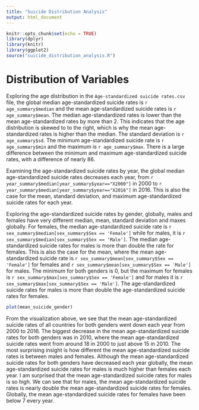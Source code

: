 ```yaml
---
title: "Suicide Distribution Analysis"
output: html_document
---
```


```r
knitr::opts_chunk$set(echo = TRUE)
library(dplyr)
library(knitr)
library(ggplot2)
source("suicide_distribution_analysis.R")
```

# Distribution of Variables
Exploring the age distribution in the `Age-standardized suicide rates.csv` file, the global median age-standardized suicide rates is `r age_summary$median` and the mean age-standardized suicide rates is `r age_summary$mean`. The median age-standardized rates is lower than the mean age-standardized rates by more than 2. This indicates that the age distribution is skewed to to the right, which is why the mean age-standardized rates is higher than the median. The standard deviation is `r age_summary$sd`. The minimum age-standardized suicide rate is `r age_summary$min` and the maximum is `r age_summary$max`. There is a large difference between the minimum and maximum age-standardized suicide rates, with a difference of nearly 86. 

Examining the age-standardized suicide rates by year, the global median age-standardized suicide rates decreases each year, from `r year_summary$median[year_summary$year=="X2000"]` in 2000 to `r year_summary$median[year_summary$year=="X2016"]` in 2016. This is also the case for the mean, standard deviation, and maximum age-standardized suicide rates for each year. 

Exploring the age-standardized suicide rates by gender, globally, males and females have very different median, mean, standard deviation and maxes globally. For females, the median age-standardized suicide rate is `r sex_summary$median[sex_summary$Sex == 'Female']` while for males, it is `r sex_summary$median[sex_summary$Sex == 'Male']`. The median age-standardized suicide rates for males is more than double the rate for females. This is also the case for the mean, where the mean age-standardized suicide rate is `r sex_summary$mean[sex_summary$Sex == 'Female']` for females and `r sex_summary$mean[sex_summary$Sex == 'Male']` for males. The minimum for both genders is 0, but the maximum for females is `r sex_summary$max[sex_summary$Sex == 'Female']` and for males it is `r sex_summary$max[sex_summary$Sex == 'Male']`. The age-standardized suicide rates for males is more than double the age-standardized suicide rates for females.

```r
plot(mean_suicide_gender)
```

From the visualization above, we see that the mean age-standardized suicide rates of all countries for both genders went down each year from 2000 to 2016. The biggest decrease in the mean age-standardized suicide rates for both genders was in 2010, where the mean age-standardized suicide rates went from around 18 in 2000 to just above 15 in 2010. The most surprising insight is how different the mean age-standardized suicide rates is between males and females. Although the mean age-standardized suicide rates for both genders have decreased each year globally, the mean age-standardized suicide rates for males is much higher than females each year. I am surprised that the mean age-standardized suicide rates for males is so high. We can see that for males, the mean age-standardized suicide rates is nearly double the mean age-standardized suicide rates for females. Globally, the mean age-standardized suicide rates for females have been below 7 every year. 
